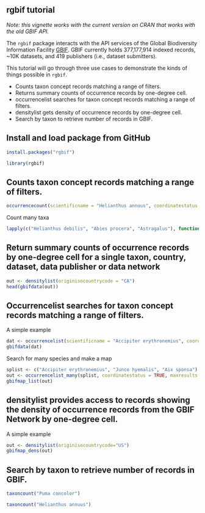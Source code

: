 <!--
%\VignetteEngine{knitr::knitr}
%\VignetteIndexEntry{Tutorial for using the old GBIF API}
-->

rgbif tutorial
--------------

*Note: this vignette works with the current version on CRAN that works with the old GBIF API.*

The `rgbif` package interacts with the API services of the Global Biodiversity Information Facility [GBIF](http://www.gbif.org/). GBIF currently holds 377,177,914 indexed records, ~10K datasets, and 419
publishers (i.e., dataset submitters).

This tutorial will go through three use cases to demonstrate the kinds of things possible in `rgbif`.

* Counts taxon concept records matching a range of filters.
* Returns summary counts of occurrence records by one-degree cell.
* occurrencelist searches for taxon concept records matching a range
of filters.
* densitylist gets density of occurrence records by one-degree cell.
* Search by taxon to retrieve number of records in GBIF.

## Install and load package from GitHub

```r
install.packages("rgbif")
```

```r
library(rgbif)
```

## Counts taxon concept records matching a range of filters.

```r
occurrencecount(scientificname = "Helianthus annuus", coordinatestatus = TRUE, year = 2005, maxlatitude = 20)
```

Count many taxa

```r
lapply(c("Helianthus debilis", "Abies procera", "Astragalus"), function(x) occurrencecount(scientificname = x, coordinatestatus = TRUE))
```

## Return summary counts of occurrence records by one-degree cell for a single taxon, country, dataset, data publisher or data network

```r
out <- densitylist(originisocountrycode = "CA")
head(gbifdata(out))
```

## Occurrencelist searches for taxon concept records matching a range of filters.

A simple example

```r
dat <- occurrencelist(scientificname = "Accipiter erythronemius", coordinatestatus = TRUE, maxresults = 10)
gbifdata(dat)
```

Search for many species and make a map

```r
splist <- c("Accipiter erythronemius", "Junco hyemalis", "Aix sponsa")
out <- occurrencelist_many(splist, coordinatestatus = TRUE, maxresults = 20)
gbifmap_list(out)
```

## densitylist provides access to records showing the density of occurrence records from the GBIF Network by one-degree cell.

A simple example

```r
out <- densitylist(originisocountrycode="US")
gbifmap_dens(out)
```

## Search by taxon to retrieve number of records in GBIF.

```r
taxoncount("Puma concolor")
```

```r
taxoncount("Helianthus annuus")
```